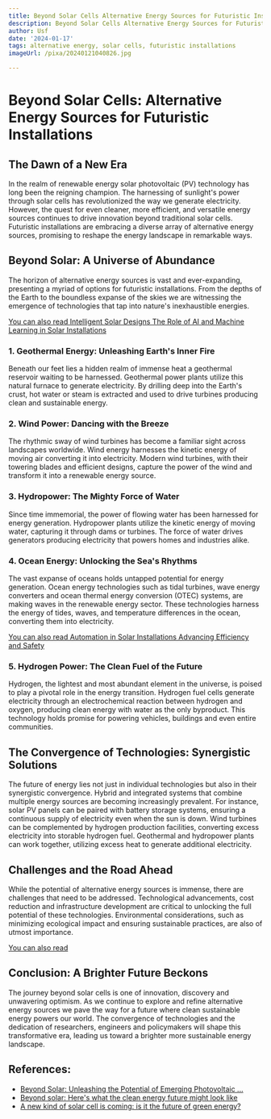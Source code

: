 ```yaml
---
title: Beyond Solar Cells Alternative Energy Sources for Futuristic Installations
description: Beyond Solar Cells Alternative Energy Sources for Futuristic Installations
author: Usf
date: '2024-01-17'
tags: alternative energy, solar cells, futuristic installations
imageUrl: /pixa/20240121040826.jpg

---
```

#  Beyond  Solar  Cells: Alternative Energy Sources for Futuristic Installations

## The Dawn of a New Era

In the realm of renewable energy solar photovoltaic (PV) technology has long been the reigning champion. The harnessing of sunlight's power through solar cells  has revolutionized the way we generate  electricity. However, the quest for even cleaner, more efficient, and versatile energy  sources continues to  drive innovation beyond traditional solar  cells. Futuristic installations are embracing a diverse array of alternative energy  sources, promising to reshape the energy landscape in remarkable ways.

## Beyond  Solar: A Universe of Abundance

The horizon  of alternative energy sources is vast and ever-expanding, presenting a myriad of options for futuristic  installations.  From the depths of the Earth to the boundless expanse of the  skies we are witnessing the emergence of technologies  that tap into nature's inexhaustible energies.

[You can also read Intelligent Solar  Designs The Role of AI and Machine Learning in Solar Installations](Intelligent%20Solar%20Designs%20The%20Role%20of%20AI%20and%20Machine%20Learning%20in%20Solar%20Installations)


### 1. Geothermal  Energy: Unleashing Earth's Inner Fire

Beneath our feet lies a hidden realm of immense heat a  geothermal reservoir waiting to be harnessed. Geothermal power plants utilize this natural furnace to generate electricity. By drilling deep into the  Earth's  crust, hot water or steam is extracted and  used to drive turbines producing clean and sustainable energy.

### 2. Wind Power: Dancing with the Breeze

The rhythmic  sway of wind turbines has become a familiar sight across landscapes worldwide. Wind energy harnesses the kinetic energy of moving air converting it into electricity. Modern wind turbines, with their towering  blades and  efficient  designs, capture  the power of the wind  and transform it into a renewable energy source.

###  3. Hydropower: The Mighty Force of Water

Since time immemorial,  the  power of  flowing water has been harnessed for energy generation. Hydropower plants utilize the kinetic energy of moving water, capturing it through dams or turbines. The force of water drives generators producing electricity that powers homes and industries alike.

### 4. Ocean Energy: Unlocking the Sea's Rhythms

The  vast expanse of oceans holds untapped potential for energy generation. Ocean energy technologies such as tidal turbines, wave energy converters and ocean  thermal  energy conversion  (OTEC) systems, are making waves in the renewable  energy sector. These technologies harness the energy of tides, waves, and temperature differences in the ocean, converting them  into electricity.

[You can also read Automation in Solar Installations Advancing Efficiency and Safety](Automation%20in%20Solar%20Installations%20Advancing%20Efficiency%20and%20Safety)


### 5. Hydrogen Power:  The Clean Fuel of the Future

Hydrogen, the lightest and  most abundant  element in the universe, is poised to play a pivotal role  in the energy transition. Hydrogen fuel cells generate electricity  through an electrochemical reaction between hydrogen and oxygen, producing clean energy  with  water as the only byproduct. This technology holds promise for powering vehicles, buildings and  even  entire communities.

## The Convergence of Technologies: Synergistic Solutions

The future of energy lies not just in  individual technologies but also in their synergistic convergence. Hybrid and integrated systems that combine multiple energy sources are becoming increasingly prevalent. For instance, solar PV panels can be paired with battery storage systems, ensuring a continuous supply of electricity even when the sun  is down. Wind turbines can be complemented by hydrogen production facilities,  converting  excess electricity  into storable hydrogen  fuel. Geothermal and hydropower plants can work together, utilizing excess  heat to  generate additional electricity.

## Challenges and the Road Ahead

While the potential of alternative energy sources is immense, there are challenges that  need to be addressed. Technological advancements, cost reduction and infrastructure development are critical to unlocking the full potential of these technologies. Environmental considerations, such as minimizing ecological impact and ensuring sustainable practices, are also of utmost importance.

[You can also read ]()


## Conclusion: A Brighter  Future Beckons

The journey beyond solar cells is  one of innovation, discovery and unwavering optimism. As we continue to explore and refine alternative  energy sources  we  pave the way for a future where clean sustainable energy powers our world. The convergence of  technologies and the  dedication  of researchers, engineers and policymakers  will shape this transformative era, leading us toward a brighter more sustainable  energy landscape.

## References:
- [Beyond Solar: Unleashing the Potential of Emerging Photovoltaic ...](https://www.renewableenergyhub.co.uk/blog/beyond-solar-unleashing-the-potential-of-emerging-photovoltaic-technologies)
- [Beyond solar: Here's what the clean energy future might look like](https://grist.org/technology/beyond-solar-heres-what-direct-air-capture-hydrogen-hubs-might-look-like/)
- [A new kind of solar cell is coming: is it the future of green energy?](https://www.nature.com/articles/d41586-023-03714-y)
